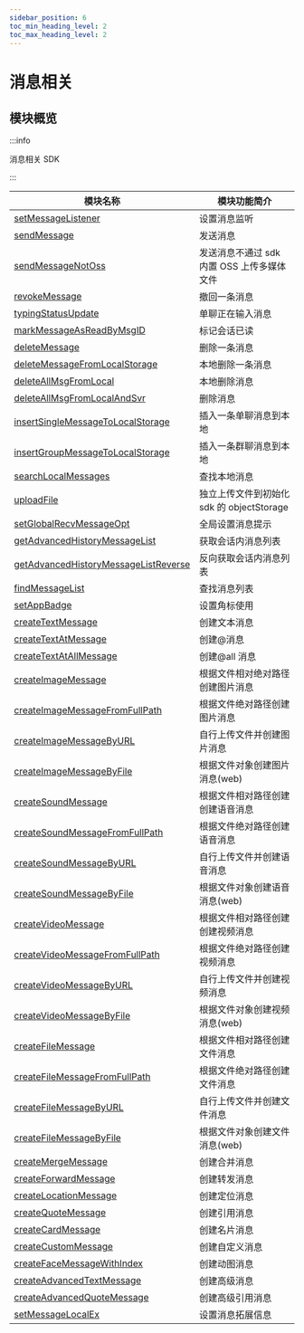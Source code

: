```yaml
---
sidebar_position: 6
toc_min_heading_level: 2
toc_max_heading_level: 2
---
```


# 消息相关

## 模块概览

:::info

消息相关 SDK

:::

| 模块名称                                                                                               | 模块功能简介                               |
| ------------------------------------------------------------------------------------------------------ | ------------------------------------------ |
| [setMessageListener](docs/sdks/api/message/setMessageListener.mdx)                                     | 设置消息监听                               |
| [sendMessage](docs/sdks/api/message/sendMessage.mdx)                                                   | 发送消息                                   |
| [sendMessageNotOss](docs/sdks/api/message/sendMessageNotOss.mdx)                                       | 发送消息不通过 sdk 内置 OSS 上传多媒体文件 |
| [revokeMessage](docs/sdks/api/message/revokeMessage.mdx)                                               | 撤回一条消息                               |
| [typingStatusUpdate](docs/sdks/api/message/typingStatusUpdate.mdx)                                     | 单聊正在输入消息                           |
| [markMessageAsReadByMsgID](docs/sdks/api/message/markMessageAsReadByMsgID.mdx)                         | 标记会话已读                               |
| [deleteMessage](docs/sdks/api/message/deleteMessage.mdx)                                               | 删除一条消息                               |
| [deleteMessageFromLocalStorage](docs/sdks/api/message/deleteMessageFromLocalStorage.mdx)               | 本地删除一条消息                           |
| [deleteAllMsgFromLocal](docs/sdks/api/message/deleteAllMsgFromLocal.mdx)                               | 本地删除消息                               |
| [deleteAllMsgFromLocalAndSvr](docs/sdks/api/message/deleteAllMsgFromLocalAndSvr.mdx)                   | 删除消息                                   |
| [insertSingleMessageToLocalStorage](docs/sdks/api/message/insertSingleMessageToLocalStorage.mdx)       | 插入一条单聊消息到本地                     |
| [insertGroupMessageToLocalStorage](docs/sdks/api/message/insertGroupMessageToLocalStorage.mdx)         | 插入一条群聊消息到本地                     |
| [searchLocalMessages](docs/sdks/api/message/searchLocalMessages.mdx)                                   | 查找本地消息                               |
| [uploadFile](docs/sdks/api/message/uploadFile.mdx)                                                     | 独立上传文件到初始化 sdk 的 objectStorage  |
| [setGlobalRecvMessageOpt](docs/sdks/api/message/setGlobalRecvMessageOpt.mdx)                           | 全局设置消息提示                           |
| [getAdvancedHistoryMessageList](docs/sdks/api/message/getAdvancedHistoryMessageList.mdx)               | 获取会话内消息列表                         |
| [getAdvancedHistoryMessageListReverse](docs/sdks/api/message/getAdvancedHistoryMessageListReverse.mdx) | 反向获取会话内消息列表                     |
| [findMessageList](docs/sdks/api/message/findMessageList.mdx)                                           | 查找消息列表                               |
| [setAppBadge](docs/sdks/api/message/setAppBadge.mdx)                                                   | 设置角标使用                               |
| [createTextMessage](docs/sdks/api/message/createTextMessage.mdx)                                       | 创建文本消息                               |
| [createTextAtMessage](docs/sdks/api/message/createTextAtMessage.mdx)                                   | 创建@消息                                  |
| [createTextAtAllMessage](docs/sdks/api/message/createTextAtAllMessage.mdx)                             | 创建@all 消息                              |
| [createImageMessage](docs/sdks/api/message/createImageMessage.mdx)                                     | 根据文件相对绝对路径创建图片消息           |
| [createImageMessageFromFullPath](docs/sdks/api/message/createImageMessageFromFullPath.mdx)             | 根据文件绝对路径创建图片消息               |
| [createImageMessageByURL](docs/sdks/api/message/createImageMessageByURL.mdx)                           | 自行上传文件并创建图片消息                 |
| [createImageMessageByFile](docs/sdks/api/message/createImageMessageByFile.mdx)                         | 根据文件对象创建图片消息(web)              |
| [createSoundMessage](docs/sdks/api/message/createSoundMessage.mdx)                                     | 根据文件相对路径创建创建语音消息           |
| [createSoundMessageFromFullPath](docs/sdks/api/message/createSoundMessageFromFullPath.mdx)             | 根据文件绝对路径创建语音消息               |
| [createSoundMessageByURL](docs/sdks/api/message/createSoundMessageByURL.mdx)                           | 自行上传文件并创建语音消息                 |
| [createSoundMessageByFile](docs/sdks/api/message/createSoundMessageByFile.mdx)                         | 根据文件对象创建语音消息(web)              |
| [createVideoMessage](docs/sdks/api/message/createVideoMessage.mdx)                                     | 根据文件相对路径创建创建视频消息           |
| [createVideoMessageFromFullPath](docs/sdks/api/message/createVideoMessageFromFullPath.mdx)             | 根据文件绝对路径创建视频消息               |
| [createVideoMessageByURL](docs/sdks/api/message/createVideoMessageByURL.mdx)                           | 自行上传文件并创建视频消息                 |
| [createVideoMessageByFile](docs/sdks/api/message/createVideoMessageByFile.mdx)                         | 根据文件对象创建视频消息(web)              |
| [createFileMessage](docs/sdks/api/message/createFileMessage.mdx)                                       | 根据文件相对路径创建文件消息               |
| [createFileMessageFromFullPath](docs/sdks/api/message/createFileMessageFromFullPath.mdx)               | 根据文件绝对路径创建文件消息               |
| [createFileMessageByURL](docs/sdks/api/message/createFileMessageByURL.mdx)                             | 自行上传文件并创建文件消息                 |
| [createFileMessageByFile](docs/sdks/api/message/createFileMessageByFile.mdx)                           | 根据文件对象创建文件消息(web)              |
| [createMergeMessage](docs/sdks/api/message/createMergeMessage.mdx)                                     | 创建合并消息                               |
| [createForwardMessage](docs/sdks/api/message/createForwardMessage.mdx)                                 | 创建转发消息                               |
| [createLocationMessage](docs/sdks/api/message/createLocationMessage.mdx)                               | 创建定位消息                               |
| [createQuoteMessage](docs/sdks/api/message/createQuoteMessage.mdx)                                     | 创建引用消息                               |
| [createCardMessage](docs/sdks/api/message/createCardMessage.mdx)                                       | 创建名片消息                               |
| [createCustomMessage](docs/sdks/api/message/createCustomMessage.mdx)                                   | 创建自定义消息                             |
| [createFaceMessageWithIndex](docs/sdks/api/message/createFaceMessageWithIndex.mdx)                     | 创建动图消息                               |
| [createAdvancedTextMessage](docs/sdks/api/message/createAdvancedTextMessage.mdx)                       | 创建高级消息                               |
| [createAdvancedQuoteMessage](docs/sdks/api/message/createAdvancedQuoteMessage.mdx)                     | 创建高级引用消息                           |
| [setMessageLocalEx](docs/sdks/api/message/setMessageLocalEx.mdx)                                       | 设置消息拓展信息                           |
